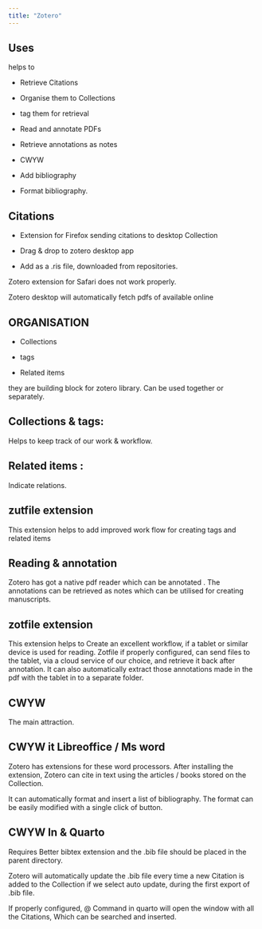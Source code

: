 ```yaml
---
title: "Zotero"
---
```


## Uses

helps to 

-   Retrieve Citations 

-   Organise them to Collections 

-   tag them for retrieval 

-   Read and annotate PDFs 

-   Retrieve annotations as notes 

-   CWYW 

-   Add bibliography 

-   Format bibliography. 

## **Citations** 

-   Extension for Firefox sending citations to desktop Collection 

-   Drag & drop to zotero desktop app

-   Add as a .ris file, downloaded from repositories. 

Zotero extension for Safari does not work properly. 

Zotero desktop will automatically fetch pdfs of available online

## **ORGANISATION** 

-   Collections 

-   tags 

-   Related items 

they are building block for zotero library. Can be used together or separately.

## **Collections & tags:** 

Helps to keep track of our work & workflow. 

## **Related items :** 

Indicate relations. 

## **zutfile extension**

This extension helps to add improved work flow for creating tags and related items 

## **Reading & annotation** 

Zotero has got a native pdf reader which can be annotated . The annotations can be retrieved as notes which can be utilised for creating manuscripts. 

## **zotfile extension** 

This extension helps to Create an excellent workflow, if a tablet or similar device is used for reading. Zotfile if properly configured, can send files to the tablet, via a cloud service of our choice, and retrieve it back after annotation. It can also automatically extract those annotations made in the pdf with the tablet in to a separate folder. 

## **CWYW** 

The main attraction. 

## **CWYW it Libreoffice / Ms word** 

Zotero has extensions for these word processors. After installing the extension, Zotero can cite in text using the articles / books stored on the Collection. 

It can automatically format and insert a list of bibliography. The format can be easily modified with a single click of button.

## **CWYW In & Quarto** 

Requires Better bibtex extension and the .bib file should be placed in the parent directory. 

Zotero will automatically update the .bib file every time a new Citation is added to the Collection if we select auto update, during the first export of .bib file. 

If properly configured, \@ Command in quarto will open the window with all the Citations, Which can be searched and inserted.
